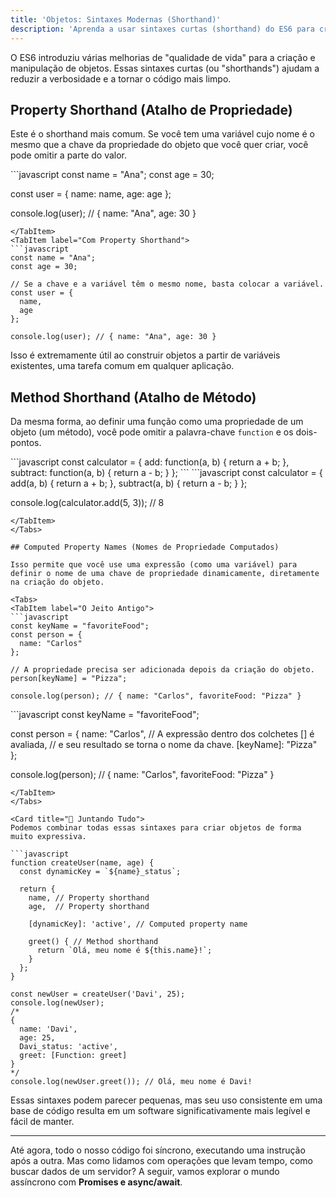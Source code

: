 ```yaml
---
title: 'Objetos: Sintaxes Modernas (Shorthand)'
description: 'Aprenda a usar sintaxes curtas (shorthand) do ES6 para criar e definir propriedades e métodos em objetos JavaScript de forma mais concisa.'
---
```



O ES6 introduziu várias melhorias de "qualidade de vida" para a criação e manipulação de objetos. Essas sintaxes curtas (ou "shorthands") ajudam a reduzir a verbosidade e a tornar o código mais limpo.

## Property Shorthand (Atalho de Propriedade)

Este é o shorthand mais comum. Se você tem uma variável cujo nome é o mesmo que a chave da propriedade do objeto que você quer criar, você pode omitir a parte do valor.

<Tabs>
<TabItem label="O Jeito Antigo">
```javascript
const name = "Ana";
const age = 30;

const user = {
  name: name,
  age: age
};

console.log(user); // { name: "Ana", age: 30 }
```
</TabItem>
<TabItem label="Com Property Shorthand">
```javascript
const name = "Ana";
const age = 30;

// Se a chave e a variável têm o mesmo nome, basta colocar a variável.
const user = {
  name,
  age
};

console.log(user); // { name: "Ana", age: 30 }
```
</TabItem>
</Tabs>

Isso é extremamente útil ao construir objetos a partir de variáveis existentes, uma tarefa comum em qualquer aplicação.

## Method Shorthand (Atalho de Método)

Da mesma forma, ao definir uma função como uma propriedade de um objeto (um método), você pode omitir a palavra-chave `function` e os dois-pontos.

<Tabs>
<TabItem label="O Jeito Antigo">
```javascript
const calculator = {
  add: function(a, b) {
    return a + b;
  },
  subtract: function(a, b) {
    return a - b;
  }
};
```
</TabItem>
<TabItem label="Com Method Shorthand">
```javascript
const calculator = {
  add(a, b) {
    return a + b;
  },
  subtract(a, b) {
    return a - b;
  }
};

console.log(calculator.add(5, 3)); // 8
```
</TabItem>
</Tabs>

## Computed Property Names (Nomes de Propriedade Computados)

Isso permite que você use uma expressão (como uma variável) para definir o nome de uma chave de propriedade dinamicamente, diretamente na criação do objeto.

<Tabs>
<TabItem label="O Jeito Antigo">
```javascript
const keyName = "favoriteFood";
const person = {
  name: "Carlos"
};

// A propriedade precisa ser adicionada depois da criação do objeto.
person[keyName] = "Pizza";

console.log(person); // { name: "Carlos", favoriteFood: "Pizza" }
```
</TabItem>
<TabItem label="Com Nomes Computados">
```javascript
const keyName = "favoriteFood";

const person = {
  name: "Carlos",
  // A expressão dentro dos colchetes [] é avaliada,
  // e seu resultado se torna o nome da chave.
  [keyName]: "Pizza"
};

console.log(person); // { name: "Carlos", favoriteFood: "Pizza" }
```
</TabItem>
</Tabs>

<Card title="🤝 Juntando Tudo">
Podemos combinar todas essas sintaxes para criar objetos de forma muito expressiva.

```javascript
function createUser(name, age) {
  const dynamicKey = `${name}_status`;

  return {
    name, // Property shorthand
    age,  // Property shorthand
    
    [dynamicKey]: 'active', // Computed property name

    greet() { // Method shorthand
      return `Olá, meu nome é ${this.name}!`;
    }
  };
}

const newUser = createUser('Davi', 25);
console.log(newUser);
/*
{
  name: 'Davi',
  age: 25,
  Davi_status: 'active',
  greet: [Function: greet]
}
*/
console.log(newUser.greet()); // Olá, meu nome é Davi!
```
</Card>

Essas sintaxes podem parecer pequenas, mas seu uso consistente em uma base de código resulta em um software significativamente mais legível e fácil de manter.

---

Até agora, todo o nosso código foi síncrono, executando uma instrução após a outra. Mas como lidamos com operações que levam tempo, como buscar dados de um servidor? A seguir, vamos explorar o mundo assíncrono com **Promises e async/await**.
